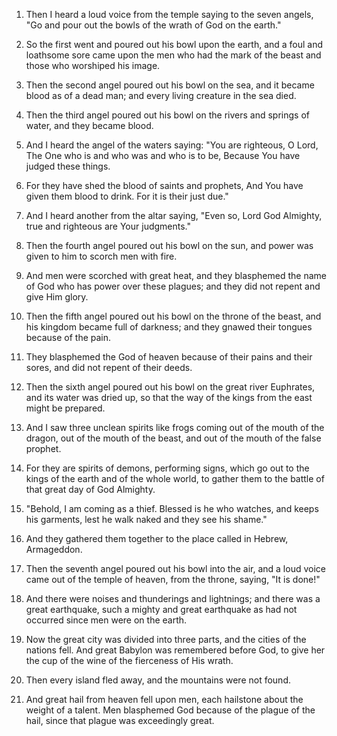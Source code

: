 
1. Then I heard a loud voice from the temple saying to the seven angels, "Go and pour out the bowls of the wrath of God on the earth."

2. So the first went and poured out his bowl upon the earth, and a foul and loathsome sore came upon the men who had the mark of the beast and those who worshiped his image.

3. Then the second angel poured out his bowl on the sea, and it became blood as of a dead man; and every living creature in the sea died.

4. Then the third angel poured out his bowl on the rivers and springs of water, and they became blood.

5. And I heard the angel of the waters saying: "You are righteous, O Lord, The One who is and who was and who is to be, Because You have judged these things.

6. For they have shed the blood of saints and prophets, And You have given them blood to drink. For it is their just due."

7. And I heard another from the altar saying, "Even so, Lord God Almighty, true and righteous are Your judgments."

8. Then the fourth angel poured out his bowl on the sun, and power was given to him to scorch men with fire.

9. And men were scorched with great heat, and they blasphemed the name of God who has power over these plagues; and they did not repent and give Him glory.

10. Then the fifth angel poured out his bowl on the throne of the beast, and his kingdom became full of darkness; and they gnawed their tongues because of the pain.

11. They blasphemed the God of heaven because of their pains and their sores, and did not repent of their deeds.

12. Then the sixth angel poured out his bowl on the great river Euphrates, and its water was dried up, so that the way of the kings from the east might be prepared.

13. And I saw three unclean spirits like frogs coming out of the mouth of the dragon, out of the mouth of the beast, and out of the mouth of the false prophet.

14. For they are spirits of demons, performing signs, which go out to the kings of the earth and of the whole world, to gather them to the battle of that great day of God Almighty.

15. "Behold, I am coming as a thief. Blessed is he who watches, and keeps his garments, lest he walk naked and they see his shame."

16. And they gathered them together to the place called in Hebrew, Armageddon.

17. Then the seventh angel poured out his bowl into the air, and a loud voice came out of the temple of heaven, from the throne, saying, "It is done!"

18. And there were noises and thunderings and lightnings; and there was a great earthquake, such a mighty and great earthquake as had not occurred since men were on the earth.

19. Now the great city was divided into three parts, and the cities of the nations fell. And great Babylon was remembered before God, to give her the cup of the wine of the fierceness of His wrath.

20. Then every island fled away, and the mountains were not found.

21. And great hail from heaven fell upon men, each hailstone about the weight of a talent. Men blasphemed God because of the plague of the hail, since that plague was exceedingly great.


